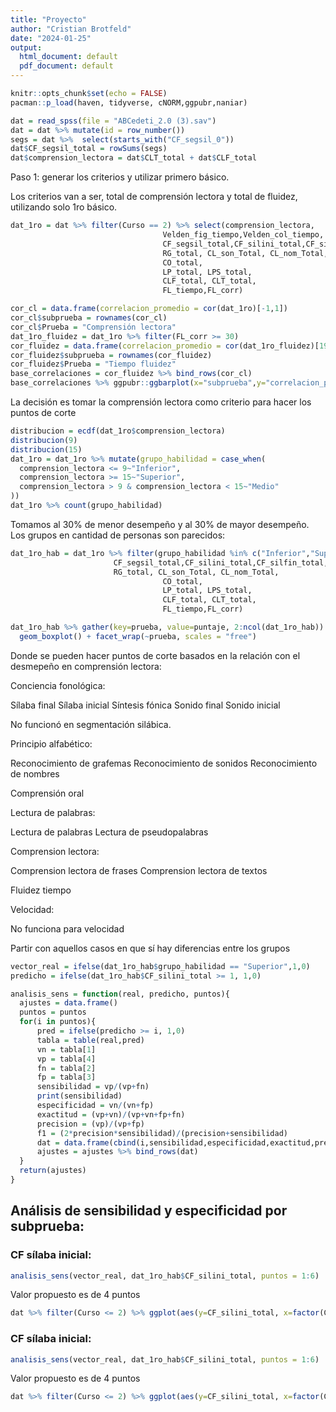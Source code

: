 ---
title: "Proyecto"
author: "Cristian Brotfeld"
date: "2024-01-25"
output:
  html_document: default
  pdf_document: default
---

```{r setup, include=FALSE}
knitr::opts_chunk$set(echo = FALSE)
pacman::p_load(haven, tidyverse, cNORM,ggpubr,naniar)
```

```{r}
dat = read_spss(file = "ABCedeti_2.0 (3).sav")
dat = dat %>% mutate(id = row_number())
segs = dat %>%  select(starts_with("CF_segsil_0"))
dat$CF_segsil_total = rowSums(segs)
dat$comprension_lectora = dat$CLT_total + dat$CLF_total
```

Paso 1: generar los criterios y utilizar primero básico.

Los criterios van a ser, total de comprensión lectora y total de fluidez, utilizando solo 1ro básico.


```{r}
dat_1ro = dat %>% filter(Curso == 2) %>% select(comprension_lectora,
                                  Velden_fig_tiempo,Velden_col_tiempo, Velden_num_tiempo,
                                  CF_segsil_total,CF_silini_total,CF_silfin_total,CF_sonini_total,CF_sonfin_total,CF_sinfon_total,
                                  RG_total, CL_son_Total, CL_nom_Total,
                                  CO_total,
                                  LP_total, LPS_total,
                                  CLF_total, CLT_total,
                                  FL_tiempo,FL_corr)
```


```{r}
cor_cl = data.frame(correlacion_promedio = cor(dat_1ro)[-1,1])
cor_cl$subprueba = rownames(cor_cl)
cor_cl$Prueba = "Comprensión lectora"
dat_1ro_fluidez = dat_1ro %>% filter(FL_corr >= 30)
cor_fluidez = data.frame(correlacion_promedio = cor(dat_1ro_fluidez)[19,-19])
cor_fluidez$subprueba = rownames(cor_fluidez)
cor_fluidez$Prueba = "Tiempo fluidez"
base_correlaciones = cor_fluidez %>% bind_rows(cor_cl)
base_correlaciones %>% ggpubr::ggbarplot(x="subprueba",y="correlacion_promedio", fill = "Prueba", position = position_dodge()) + coord_flip()
```

La decisión es tomar la comprensión lectora como criterio para hacer los puntos de corte

```{r}
distribucion = ecdf(dat_1ro$comprension_lectora)
distribucion(9)
distribucion(15)
dat_1ro = dat_1ro %>% mutate(grupo_habilidad = case_when(
  comprension_lectora <= 9~"Inferior",
  comprension_lectora >= 15~"Superior",
  comprension_lectora > 9 & comprension_lectora < 15~"Medio"
))
dat_1ro %>% count(grupo_habilidad)
```


Tomamos al 30% de menor desempeño y al 30% de mayor desempeño. Los grupos en cantidad de personas son parecidos:



```{r}
dat_1ro_hab = dat_1ro %>% filter(grupo_habilidad %in% c("Inferior","Superior")) %>% select(grupo_habilidad,Velden_fig_tiempo, Velden_col_tiempo, Velden_num_tiempo,
                       CF_segsil_total,CF_silini_total,CF_silfin_total,CF_sonini_total,CF_sonfin_total,CF_sinfon_total,
                       RG_total, CL_son_Total, CL_nom_Total,
                                  CO_total,
                                  LP_total, LPS_total,
                                  CLF_total, CLT_total,
                                  FL_tiempo,FL_corr)
```


```{r fig.width=10, fig.height=8}
dat_1ro_hab %>% gather(key=prueba, value=puntaje, 2:ncol(dat_1ro_hab)) %>% ggplot(aes(x=grupo_habilidad, y=puntaje)) +
  geom_boxplot() + facet_wrap(~prueba, scales = "free")
```


Donde se pueden hacer puntos de corte basados en la relación con el desmepeño en comprensión lectora:

Conciencia fonológica:

Sílaba final
Sílaba inicial
Síntesis fónica
Sonido final
Sonido inicial

No funcionó en segmentación silábica.


Principio alfabético:

Reconocimiento de grafemas
Reconocimiento de sonidos
Reconocimiento de nombres

Comprensión oral


Lectura de palabras:

Lectura de palabras
Lectura de pseudopalabras


Comprension lectora:

Comprension lectora de frases
Comprension lectora de textos


Fluidez tiempo

Velocidad:

No funciona para velocidad


Partir con aquellos casos en que sí hay diferencias entre los grupos

```{r}
vector_real = ifelse(dat_1ro_hab$grupo_habilidad == "Superior",1,0)
predicho = ifelse(dat_1ro_hab$CF_silini_total >= 1, 1,0)
```




```{r}
analisis_sens = function(real, predicho, puntos){
  ajustes = data.frame()
  puntos = puntos
  for(i in puntos){
      pred = ifelse(predicho >= i, 1,0)
      tabla = table(real,pred)
      vn = tabla[1]
      vp = tabla[4]
      fn = tabla[2]
      fp = tabla[3]
      sensibilidad = vp/(vp+fn)
      print(sensibilidad)
      especificidad = vn/(vn+fp)
      exactitud = (vp+vn)/(vp+vn+fp+fn)
      precision = (vp)/(vp+fp)
      f1 = (2*precision*sensibilidad)/(precision+sensibilidad)
      dat = data.frame(cbind(i,sensibilidad,especificidad,exactitud,precision,f1))
      ajustes = ajustes %>% bind_rows(dat)
  }
  return(ajustes)
}

```


## Análisis de sensibilidad y especificidad por subprueba:

### CF sílaba inicial:

```{r}
analisis_sens(vector_real, dat_1ro_hab$CF_silini_total, puntos = 1:6)
```

Valor propuesto es de 4 puntos


```{r}
dat %>% filter(Curso <= 2) %>% ggplot(aes(y=CF_silini_total, x=factor(Curso))) + geom_boxplot() + theme_bw() + geom_hline(yintercept = 4, linetype = 2)
```



### CF sílaba inicial:

```{r}
analisis_sens(vector_real, dat_1ro_hab$CF_silini_total, puntos = 1:6)
```

Valor propuesto es de 4 puntos


```{r}
dat %>% filter(Curso <= 2) %>% ggplot(aes(y=CF_silini_total, x=factor(Curso))) + geom_boxplot() + theme_bw() + geom_hline(yintercept = 4, linetype = 2)
```
